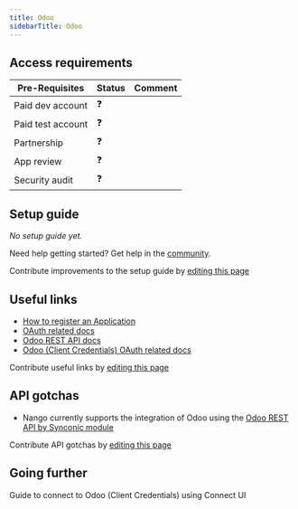 ```yaml
---
title: Odoo
sidebarTitle: Odoo
---
```



<Overview />
<PreBuiltTooling />
<PreBuiltUseCases />

## Access requirements
| Pre-Requisites | Status | Comment|
| - | - | - |
| Paid dev account | ❓ |  |
| Paid test account | ❓ |  |
| Partnership | ❓ | |
| App review | ❓ |  |
| Security audit | ❓ | |


## Setup guide

_No setup guide yet._

<Tip>Need help getting started? Get help in the [community](https://nango.dev/slack).</Tip>

<Note>Contribute improvements to the setup guide by [editing this page](https://github.com/nangohq/nango/tree/master/docs-v2/integrations/all/odoo.mdx)</Note>


## Useful links

-   [How to register an Application](https://odoo-restapi.readthedocs.io/en/latest/connection/configuration.html)
-   [OAuth related docs](https://odoo-restapi.readthedocs.io/en/latest/connection/logging_in/oauth2_authentication.html)
-   [Odoo REST API docs](https://odoo-restapi.readthedocs.io/en/latest/)
-   [Odoo (Client Credentials) OAuth related docs](https://synconics.gitbook.io/rest-api/connection/logging-in/how-you-can-do/basic-authentication)

<Note>Contribute useful links by [editing this page](https://github.com/nangohq/nango/tree/master/docs-v2/integrations/all/odoo.mdx)</Note>

## API gotchas

-   Nango currently supports the integration of Odoo using the [Odoo REST API by Synconic module](https://apps.odoo.com/apps/modules/17.0/restapi)

<Note>Contribute API gotchas by [editing this page](https://github.com/nangohq/nango/tree/master/docs-v2/integrations/all/odoo.mdx)</Note>

## Going further

<Card title="Connect to Odoo (Client Credentials)" icon="link" href="/integrations/all/odoo-cc/connect" horizontal>
  Guide to connect to Odoo (Client Credentials) using Connect UI
</Card>
